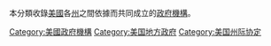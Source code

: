 本分類收錄[[美國|美國]]各[[美國州份|州]]之間依據{{link-en|州際協定|Interstate compact}}而共同成立的[[政府機構|政府機構]]。

[[Category:美國政府機構|Category:美國政府機構]]
[[Category:美国地方政府|Category:美国地方政府]]
[[Category:美国州际协定|Category:美国州际协定]]